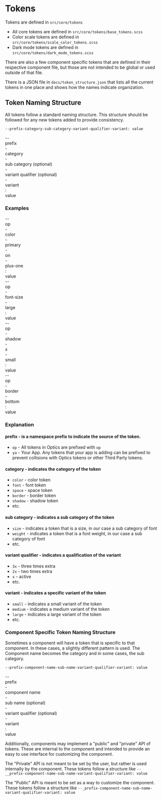
<Meta title="Overview/Tokens" />

# Tokens

<div
  dangerouslySetInnerHTML={{
    __html: createSourceCodeLink({ link: 'core/tokens' }).outerHTML,
  }}
></div>

Tokens are defined in `src/core/tokens`

- All core tokens are defined in `src/core/tokens/base_tokens.scss`
- Color scale tokens are defined in `src/core/tokens/scale_color_tokens.scss`
- Dark mode tokens are defined in `src/core/tokens/dark_mode_tokens.scss`

There are also a few component specific tokens that are defined in their respective component file, but those are not intended to be global or used outside of that file.

There is a JSON file in `docs/token_structure.json` that lists all the current tokens in one place and shows how the names indicate organization.

## Token Naming Structure

All tokens follow a standard naming structure.
This structure should be followed for any new tokens added to provide consistency.

`--prefix-category-sub-category-variant-qualifier-variant: value`

<p class="flex items-center gap-xxs">
  <div>--</div>
  <div class="badge badge--primary">prefix</div>
  <div>-</div>
  <div class="badge">category</div>
  <div>-</div>
  <div class="badge badge--warning">sub category (optional)</div>
  <div>-</div>
  <div class="badge badge--danger">variant qualifier (optional)</div>
  <div>-</div>
  <div class="badge badge--notice">variant</div>
  <div>:</div>
  <div>value</div>
</p>

### Examples

<p class="flex flex-col gap-sm">
  <div class="flex items-center gap-xxs">
    <div>--</div>
    <div class="badge badge--primary">op</div>
    <div>-</div>
    <div class="badge">color</div>
    <div>-</div>
    <div class="badge badge--warning">primary</div>
    <div>-</div>
    <div class="badge badge--danger">on</div>
    <div>-</div>
    <div class="badge badge--notice">plus-one</div>
    <div>:</div>
    <div>value</div>
  </div>
  <div class="flex items-center gap-xxs">
    <div>--</div>
    <div class="badge badge--primary">op</div>
    <div>-</div>
    <div class="badge">font-size</div>
    <div>-</div>
    <div class="badge badge--notice">large</div>
    <div>:</div>
    <div>value</div>
  </div>
  <div class="flex items-center gap-xxs">
    <div>--</div>
    <div class="badge badge--primary">op</div>
    <div>-</div>
    <div class="badge">shadow</div>
    <div>-</div>
    <div class="badge badge--danger">x</div>
    <div>-</div>
    <div class="badge badge--notice">small</div>
    <div>:</div>
    <div>value</div>
  </div>
  <div class="flex items-center gap-xxs">
    <div>--</div>
    <div class="badge badge--primary">op</div>
    <div>-</div>
    <div class="badge">border</div>
    <div>-</div>
    <div class="badge badge--notice">bottom</div>
    <div>:</div>
    <div>value</div>
  </div>
</p>

### Explanation

#### prefix - is a namespace prefix to indicate the source of the token.

- `op` - All tokens in Optics are prefixed with `op`
- `ya` - Your App. Any tokens that your app is adding can be prefixed to prevent collisions with Optics tokens or other Third Party tokens.

#### category - indicates the category of the token

- `color` - color token
- `font` - font token
- `space` - space token
- `border` - border token
- `shadow` - shadow token
- etc.

#### sub category - indicates a sub category of the token

- `size` - indicates a token that is a size, in our case a sub category of font
- `weight` - indicates a token that is a font weight, in our case a sub category of font
- etc.

#### variant qualifier - indicates a qualification of the variant

- `3x` - three times extra
- `2x` - two times extra
- `x` - active
- etc.

#### variant - indicates a specific variant of the token

- `small` - indicates a small variant of the token
- `medium` - indicates a medium variant of the token
- `large` - indicates a large variant of the token
- etc.

### Component Specific Token Naming Structure

Sometimes a component will have a token that is specific to that component. In these cases, a slightly different pattern is used.
The Component name becomes the category and in some cases, the sub category.

`--prefix-component-name-sub-name-variant-qualifier-variant: value`

<p class="flex items-center gap-xxs">
  <div>--</div>
  <div class="badge-primary">prefix</div>
  <div>-</div>
  <div class="badge">component name</div>
  <div>-</div>
  <div class="badge-warning">sub name (optional)</div>
  <div>-</div>
  <div class="badge-danger">variant qualifier (optional)</div>
  <div>-</div>
  <div class="badge-notice">variant</div>
  <div>:</div>
  <div>value</div>
</p>

Additionally, components may implement a "public" and "private" API of tokens. These are internal to the component and intended to provide an easy to use interface for customizing the component.

The "Private" API is not meant to be set by the user, but rather is used internally by the component.
These tokens follow a structure like `--__prefix-component-name-sub-name-variant-qualifier-variant: value`

The "Public" API is meant to be set as a way to customize the component.
These tokens follow a structure like `--_prefix-component-name-sub-name-variant-qualifier-variant: value`
